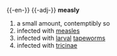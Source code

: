 {{-en-}}
{{-adj-}}
'''measly'''
#a small amount, contemptibly so
#infected with [[measles]]
#infected with [[larval]] [[tapeworms]]
#infected with [[tricinae]]